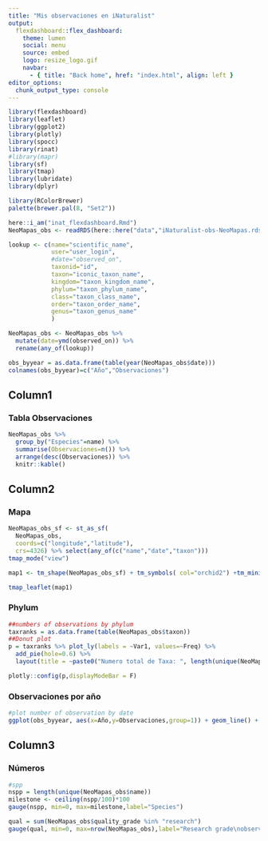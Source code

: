 ```yaml
---
title: "Mis observaciones en iNaturalist"
output: 
  flexdashboard::flex_dashboard:
    theme: lumen
    social: menu
    source: embed
    logo: resize_logo.gif
    navbar:
      - { title: "Back home", href: "index.html", align: left }
editor_options: 
  chunk_output_type: console
---
```


```r
library(flexdashboard)
library(leaflet)
library(ggplot2)
library(plotly)
library(spocc)
library(rinat)
#library(mapr)
library(sf)
library(tmap)
library(lubridate)
library(dplyr)

library(RColorBrewer)
palette(brewer.pal(8, "Set2"))

```

```r

here::i_am("inat_flexdashboard.Rmd")
NeoMapas_obs <- readRDS(here::here("data","iNaturalist-obs-NeoMapas.rds"))

lookup <- c(name="scientific_name",
            user="user_login",
            #date="observed_on",
            taxonid="id",
            taxon="iconic_taxon_name",
            kingdom="taxon_kingdom_name",
            phylum="taxon_phylum_name",
            class="taxon_class_name",
            order="taxon_order_name",
            genus="taxon_genus_name"
            )

NeoMapas_obs <- NeoMapas_obs %>%
  mutate(date=ymd(observed_on)) %>% 
  rename(any_of(lookup)) 

obs_byyear = as.data.frame(table(year(NeoMapas_obs$date)))
colnames(obs_byyear)=c("Año","Observaciones") 

```


Column1{data-width=250}
-------

### Tabla Observaciones {data-width=245}
```r

NeoMapas_obs %>% 
  group_by("Especies"=name) %>% 
  summarise(Observaciones=n()) %>%
  arrange(desc(Observaciones)) %>%
  knitr::kable()
```


Column2 {.tabset .tabset-fade}
-------

### Mapa
```r
NeoMapas_obs_sf <- st_as_sf(
  NeoMapas_obs,
  coords=c("longitude","latitude"),
  crs=4326) %>% select(any_of(c("name","date","taxon")))
tmap_mode("view")

map1 <- tm_shape(NeoMapas_obs_sf) + tm_symbols( col="orchid2") +tm_minimap()

tmap_leaflet(map1)

```


### Phylum 
```r
##numbers of observations by phylum 
taxranks = as.data.frame(table(NeoMapas_obs$taxon))
##Donut plot
p = taxranks %>% plot_ly(labels = ~Var1, values=~Freq) %>% 
  add_pie(hole=0.6) %>% 
  layout(title = ~paste0("Numero total de Taxa: ", length(unique(NeoMapas_obs$taxonid)))) 

plotly::config(p,displayModeBar = F) 
```

### Observaciones por año
```r
#plot number of observation by date 
ggplot(obs_byyear, aes(x=Año,y=Observaciones,group=1)) + geom_line() + geom_point()+ xlab("Año") + ylab("Observaciones") + theme_minimal()

```


Column3{data-width=150}
-------

### Números
```r
#spp 
nspp = length(unique(NeoMapas_obs$name))
milestone <- ceiling(nspp/100)*100
gauge(nspp, min=0, max=milestone,label="Species")

qual = sum(NeoMapas_obs$quality_grade %in% "research")
gauge(qual, min=0, max=nrow(NeoMapas_obs),label="Research grade\nobservations")

```



